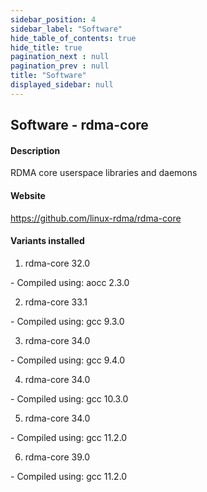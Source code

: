 ```yaml
---
sidebar_position: 4
sidebar_label: "Software"
hide_table_of_contents: true
hide_title: true
pagination_next : null
pagination_prev : null
title: "Software"
displayed_sidebar: null
---
```


## Software - rdma-core


#### Description
RDMA core userspace libraries and daemons

#### Website
https://github.com/linux-rdma/rdma-core

#### Variants installed
1. rdma-core 32.0
<div class="ul-circle">
    - Compiled using: aocc 2.3.0
</div>

2. rdma-core 33.1
<div class="ul-circle">
    - Compiled using: gcc 9.3.0
</div>

3. rdma-core 34.0
<div class="ul-circle">
    - Compiled using: gcc 9.4.0
</div>

4. rdma-core 34.0
<div class="ul-circle">
    - Compiled using: gcc 10.3.0
</div>

5. rdma-core 34.0
<div class="ul-circle">
    - Compiled using: gcc 11.2.0
</div>

6. rdma-core 39.0
<div class="ul-circle">
    - Compiled using: gcc 11.2.0
</div>

